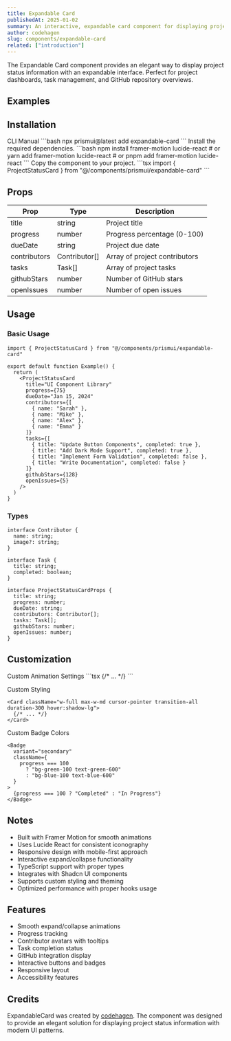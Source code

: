```yaml
---
title: Expandable Card
publishedAt: 2025-01-02
summary: An interactive, expandable card component for displaying project status and details with smooth animations.
author: codehagen
slug: components/expandable-card
related: ["introduction"]
---
```


<ComponentPreview name="expandable-card-basic" />

<Note variant="info">
  The Expandable Card component provides an elegant way to display project status information with an expandable interface. Perfect for project dashboards, task management, and GitHub repository overviews.
</Note>

## Examples

<ComponentPreview name="expandable-card-demo" />

## Installation

<Tabs defaultValue="cli">
  <TabsList>
    <TabsTrigger value="cli">CLI</TabsTrigger>
    <TabsTrigger value="manual">Manual</TabsTrigger>
  </TabsList>
  <TabsContent value="cli">
    ```bash
    npx prismui@latest add expandable-card
    ```
  </TabsContent>
  <TabsContent value="manual">
    <Steps>
      <Step>Install the required dependencies.</Step>
      ```bash
      npm install framer-motion lucide-react
      # or
      yarn add framer-motion lucide-react
      # or
      pnpm add framer-motion lucide-react
      ```
      <Step>Copy the component to your project.</Step>
      ```tsx
      import { ProjectStatusCard } from "@/components/prismui/expandable-card"
      ```
    </Steps>
  </TabsContent>
</Tabs>

## Props

| Prop | Type | Description |
| --- | --- | --- |
| title | string | Project title |
| progress | number | Progress percentage (0-100) |
| dueDate | string | Project due date |
| contributors | Contributor[] | Array of project contributors |
| tasks | Task[] | Array of project tasks |
| githubStars | number | Number of GitHub stars |
| openIssues | number | Number of open issues |

## Usage

### Basic Usage

```tsx
import { ProjectStatusCard } from "@/components/prismui/expandable-card"

export default function Example() {
  return (
    <ProjectStatusCard
      title="UI Component Library"
      progress={75}
      dueDate="Jan 15, 2024"
      contributors={[
        { name: "Sarah" },
        { name: "Mike" },
        { name: "Alex" },
        { name: "Emma" }
      ]}
      tasks={[
        { title: "Update Button Components", completed: true },
        { title: "Add Dark Mode Support", completed: true },
        { title: "Implement Form Validation", completed: false },
        { title: "Write Documentation", completed: false }
      ]}
      githubStars={128}
      openIssues={5}
    />
  )
}
```

### Types

```tsx
interface Contributor {
  name: string;
  image?: string;
}

interface Task {
  title: string;
  completed: boolean;
}

interface ProjectStatusCardProps {
  title: string;
  progress: number;
  dueDate: string;
  contributors: Contributor[];
  tasks: Task[];
  githubStars: number;
  openIssues: number;
}
```

## Customization

<Steps>
  <Step>Custom Animation Settings</Step>
  ```tsx
  <motion.div
    style={{ height: animatedHeight }}
    transition={{ 
      type: "spring", 
      stiffness: 300, 
      damping: 30 
    }}
  >
    {/* ... */}
  </motion.div>
  ```

  <Step>Custom Styling</Step>
  ```tsx
  <Card className="w-full max-w-md cursor-pointer transition-all duration-300 hover:shadow-lg">
    {/* ... */}
  </Card>
  ```

  <Step>Custom Badge Colors</Step>
  ```tsx
  <Badge
    variant="secondary"
    className={
      progress === 100
        ? "bg-green-100 text-green-600"
        : "bg-blue-100 text-blue-600"
    }
  >
    {progress === 100 ? "Completed" : "In Progress"}
  </Badge>
  ```
</Steps>

## Notes

- Built with Framer Motion for smooth animations
- Uses Lucide React for consistent iconography
- Responsive design with mobile-first approach
- Interactive expand/collapse functionality
- TypeScript support with proper types
- Integrates with Shadcn UI components
- Supports custom styling and theming
- Optimized performance with proper hooks usage

## Features

- Smooth expand/collapse animations
- Progress tracking
- Contributor avatars with tooltips
- Task completion status
- GitHub integration display
- Interactive buttons and badges
- Responsive layout
- Accessibility features

## Credits

ExpandableCard was created by [codehagen](https://twitter.com/codehagen). The component was designed to provide an elegant solution for displaying project status information with modern UI patterns. 